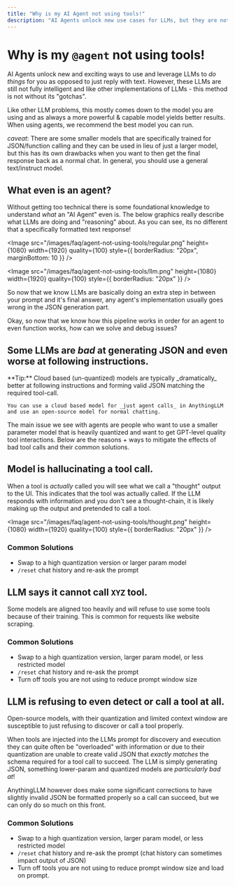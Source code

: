 ```yaml
---
title: "Why is my AI Agent not using tools!"
description: "AI Agents unlock new use cases for LLMs, but they are not foolproof. Read on for common issues with OSS LLMs not using tools."
---
```



# Why is my `@agent` not using tools!

AI Agents unlock new and exciting ways to use and leverage LLMs to _do things_ for you as opposed to just reply with text. However, these LLMs are still not fully intelligent and like other implementations
of LLMs - this method is not without its "gotchas".

Like other LLM problems, this mostly comes down to the model you are using and as always a more powerful & capable model yields better results. When using agents, we recommend the best model you can run.

_caveat_: There are some smaller models that are specifically trained for JSON/function calling and they can be used in lieu of just a larger model, but this has its own drawbacks when you want to
then get the final response back as a normal chat. In general, you should use a general text/instruct model.

## What even is an agent?

Without getting too technical there is some foundational knowledge to understand _what_ an "AI Agent" even is. The below graphics really
describe what LLMs are doing and "reasoning" about. As you can see, its no different that a specifically formatted text response!

<Image
  src="/images/faq/agent-not-using-tools/regular.png"
  height={1080}
  width={1920}
  quality={100}
  style={{ borderRadius: "20px", marginBottom: 10 }}
/>

<Image
  src="/images/faq/agent-not-using-tools/llm.png"
  height={1080}
  width={1920}
  quality={100}
  style={{ borderRadius: "20px" }}
/>

So now that we know LLMs are basically doing an extra step in between your prompt and it's final answer, any agent's implementation usually goes wrong in the JSON generation part.

Okay, so now that we know how this pipeline works in order for an agent to even function works, how can we solve and debug issues?

## Some LLMs are _bad_ at generating JSON and even worse at following instructions.

<Callout type="info" emoji="️💡">
  **Tip:**
    Cloud based (un-quantized) models are typically _dramatically_ better at following instructions and forming valid JSON matching the required tool-call.

    You can use a cloud based model for _just agent calls_ in AnythingLLM and use an open-source model for normal chatting.

</Callout>

The main issue we see with agents are people who want to use a smaller parameter model that is heavily quantized and want to get GPT-level quality tool interactions.
Below are the reasons + ways to mitigate the effects of bad tool calls and their common solutions.

## Model is hallucinating a tool call.

When a tool is _actually_ called you will see what we call a "thought" output to the UI. This indicates that the tool was actually called. If the LLM responds with information and you don't see a thought-chain, it is likely
making up the output and pretended to call a tool.

<Image
  src="/images/faq/agent-not-using-tools/thought.png"
  height={1080}
  width={1920}
  quality={100}
  style={{ borderRadius: "20px" }}
/>

### Common Solutions

- Swap to a high quantization version or larger param model
- `/reset` chat history and re-ask the prompt

## LLM says it cannot call `XYZ` tool.

Some models are aligned too heavily and will refuse to use some tools because of their training. This is common for requests like website scraping.

### Common Solutions

- Swap to a high quantization version, larger param model, or less restricted model
- `/reset` chat history and re-ask the prompt
- Turn off tools you are not using to reduce prompt window size

## LLM is refusing to even detect or call a tool at all.

Open-source models, with their quantization and limited context window are susceptible to just refusing to discover or call a tool properly.

When tools are injected into the LLMs prompt for discovery and execution they can quite often be "overloaded" with information or due to their quantization are unable
to create valid JSON that _exactly matches_ the schema required for a tool call to succeed. The LLM is simply generating JSON, something lower-param and quantized models are _particularly bad at_!

AnythingLLM however does make some significant corrections to have slightly invalid JSON be formatted properly so a call can succeed, but we can only do so much on this front.

### Common Solutions

- Swap to a high quantization version, larger param model, or less restricted model
- `/reset` chat history and re-ask the prompt (chat history can sometimes impact output of JSON)
- Turn off tools you are not using to reduce prompt window size and load on prompt.
